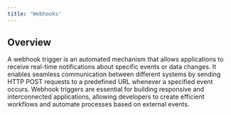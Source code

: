 ---
title: 'Webhooks'
---

## Overview

A webhook trigger is an automated mechanism that allows applications to receive real-time notifications about specific events or data changes. It enables seamless communication between different systems by sending HTTP POST requests to a predefined URL whenever a specified event occurs. Webhook triggers are essential for building responsive and interconnected applications, allowing developers to create efficient workflows and automate processes based on external events.